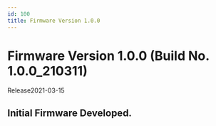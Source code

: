 ```yaml
---
id: 100
title: Firmware Version 1.0.0
---
```


# Firmware Version 1.0.0 (Build No. 1.0.0_210311)

Release<Separator/>2021-03-15

## Initial Firmware Developed.